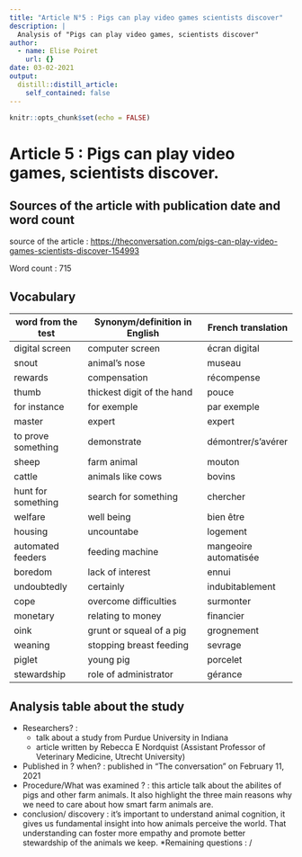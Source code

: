 ```yaml
---
title: "Article N°5 : Pigs can play video games scientists discover"
description: |
  Analysis of "Pigs can play video games, scientists discover" 
author:
  - name: Elise Poiret
    url: {}
date: 03-02-2021
output:
  distill::distill_article:
    self_contained: false
---
```


```r
knitr::opts_chunk$set(echo = FALSE)
```

# Article 5 : Pigs can play video games, scientists discover.

## Sources of the article with publication date and word count

source of the article : <https://theconversation.com/pigs-can-play-video-games-scientists-discover-154993>

Word count : 715

## Vocabulary

| word from the test | Synonym/definition in English | French translation    |
| ------------------ | ----------------------------- | --------------------- |
| digital screen     | computer screen               | écran digital         |
| snout              | animal's nose                 | museau                |
| rewards            | compensation                  | récompense            |
| thumb              | thickest digit of the hand    | pouce                 |
| for instance       | for exemple                   | par exemple           |
| master             | expert                        | expert                |
| to prove something | demonstrate                   | démontrer/s'avérer    |
| sheep              | farm animal                   | mouton                |
| cattle             | animals like cows             | bovins                |
| hunt for something | search for something          | chercher              |
| welfare            | well being                    | bien être             |
| housing            | uncountabe                    | logement              |
| automated feeders  | feeding machine               | mangeoire automatisée |
| boredom            | lack of interest              | ennui                 |
| undoubtedly        | certainly                     | indubitablement       |
| cope               | overcome difficulties         | surmonter             |
| monetary           | relating to money             | financier             |
| oink               | grunt or squeal of a pig      | grognement            |
| weaning            | stopping breast feeding       | sevrage               |
| piglet             | young pig                     | porcelet              |
| stewardship        | role of administrator         | gérance               |

## Analysis table about the study

* Researchers? : 
  + talk about a study from Purdue University in Indiana
  + article written by Rebecca E Nordquist (Assistant Professor of Veterinary Medicine, Utrecht University)
  
* Published in ? when? : published in "The conversation" on February 11, 2021
* Procedure/What was examined ? : this article talk about the abilites of pigs and other farm animals. It also highlight the three main reasons why we need to care about how smart farm animals are.  
* conclusion/ discovery : it's important to understand animal cognition, it gives us fundamental insight into how animals perceive the world. That understanding can foster more empathy and promote better stewardship of the animals we keep.
*Remaining questions : /

